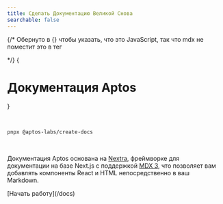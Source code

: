 ```yaml
---
title: Сделать Документацию Великой Снова
searchable: false
---
```



{/* Обернуто в {} чтобы указать, что это JavaScript, так что mdx не поместит это в тег <p> */}
{<h1 className="text-center font-extrabold md:text-5xl mt-8">Документация Aptos</h1>}

<br />

```sh filename="Terminal"
pnpx @aptos-labs/create-docs
```

<br />

<Features />

Документация Aptos основана на [Nextra](https://nextra.site/), фреймворке для документации на базе Next.js с поддержкой [MDX 3](https://mdxjs.com/blog/v3/), что позволяет вам добавлять компоненты React и HTML непосредственно в ваш Markdown.

<div className="mb-20 mt-16 text-center">
  [Начать работу](/docs)
</div>